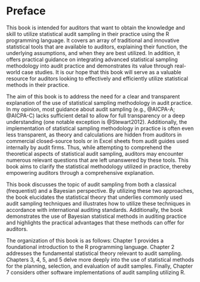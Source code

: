 # Preface {-}

This book is intended for auditors that want to obtain the knowledge and skill
to utilize statistical audit sampling in their practice using the R programming
language. It covers an array of traditional and innovative statistical tools
that are available to auditors, explaining their function, the underlying
assumptions, and when they are best utilized. In addition, it offers practical
guidance on integrating advanced statistical sampling methodology into audit
practice and demonstrates its value through real-world case studies. It is our
hope that this book will serve as a valuable resource for auditors looking to
effectively and efficiently utilize statistical methods in their practice.

The aim of this book is to address the need for a clear and transparent
explanation of the use of statistical sampling methodology in audit practice. In
my opinion, most guidance about audit sampling (e.g., @AICPA-A; @AICPA-C) lacks
sufficient detail to allow for full transparency or a deep understanding (one
notable exception is @Stewart2012). Additionally, the implementation of
statistical sampling methodology in practice is often even less transparent, as
theory and calculations are hidden from auditors in commercial closed-source
tools or in Excel sheets from audit guides used internally by audit firms. Thus,
while attempting to comprehend the theoretical aspects of statistical audit
sampling, auditors may encounter numerous relevant questions that are left
unanswered by these tools. This book aims to clarify the statistical methodology
utilized in practice, thereby empowering auditors through a comprehensive
explanation.

This book discusses the topic of audit sampling from both a classical
(frequentist) and a Bayesian perspective. By utilizing these two approaches, the
book elucidates the statistical theory that underlies commonly used audit
sampling techniques and illustrates how to utilize these techniques in
accordance with international auditing standards. Additionally, the book
demonstrates the use of Bayesian statistical methods in auditing practice and
highlights the practical advantages that these methods can offer for auditors.

The organization of this book is as follows: Chapter 1 provides a foundational
introduction to the R programming language. Chapter 2 addresses the fundamental
statistical theory relevant to audit sampling. Chapters 3, 4, 5, and 5 delve
more deeply into the use of statistical methods for the planning, selection, and
evaluation of audit samples. Finally, Chapter 7 considers other software
implementations of audit sampling utilizing R.
